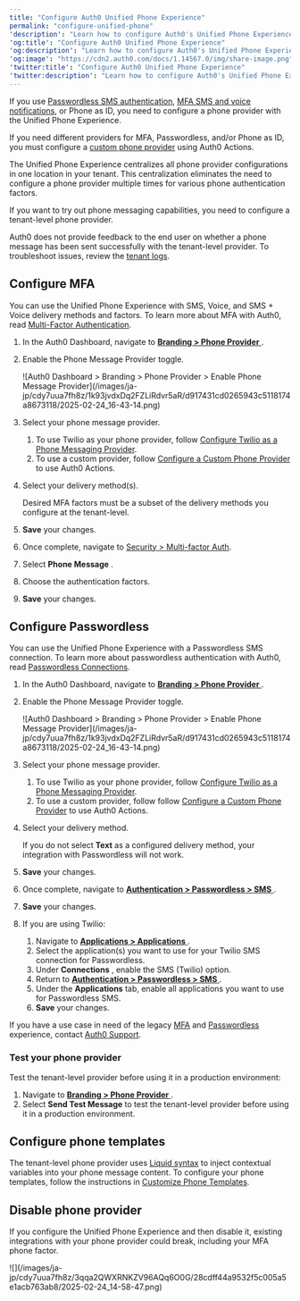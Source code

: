```yaml
---
title: "Configure Auth0 Unified Phone Experience"
permalink: "configure-unified-phone"
'description': "Learn how to configure Auth0's Unified Phone Experience for MFA and Passwordless."
'og:title': "Configure Auth0 Unified Phone Experience"
'og:description': "Learn how to configure Auth0's Unified Phone Experience for MFA and Passwordless."
'og:image': "https://cdn2.auth0.com/docs/1.14567.0/img/share-image.png"
'twitter:title': "Configure Auth0 Unified Phone Experience"
'twitter:description': "Learn how to configure Auth0's Unified Phone Experience for MFA and Passwordless."
---
```


<Card title="Before you start">

If you use [Passwordless SMS authentication](/ja-jp/authenticate/passwordless/authentication-methods/use-sms-gateway-passwordless), [MFA SMS and voice notifications](/ja-jp/secure/multi-factor-authentication/multi-factor-authentication-factors/configure-sms-voice-notifications-mfa), or Phone as ID, you need to configure a phone provider with the Unified Phone Experience.

If you need different providers for MFA, Passwordless, and/or Phone as ID, you must configure a [custom phone provider](/ja-jp/customize/phone-messages/configure-phone-messaging-providers/configure-a-custom-phone-provider) using Auth0 Actions.

</Card>

The Unified Phone Experience centralizes all phone provider configurations in one location in your tenant. This centralization eliminates the need to configure a phone provider multiple times for various phone authentication factors.

If you want to try out phone messaging capabilities, you need to configure a tenant-level phone provider.

<Callout icon="file-lines" color="#0EA5E9" iconType="regular">

Auth0 does not provide feedback to the end user on whether a phone message has been sent successfully with the tenant-level provider. To troubleshoot issues, review the [tenant logs](/ja-jp/deploy-monitor/logs).

</Callout>

## Configure MFA

You can use the Unified Phone Experience with SMS, Voice, and SMS + Voice delivery methods and factors. To learn more about <Tooltip data-tooltip-id="react-containers-DefinitionTooltip-0" href="/ja-jp/glossary?term=multifactor-authentication" tip="多要素認証（MFA）: ユーザー名とパスワードに加えて、SMS経由のコードなどの要素を使用するユーザー認証プロセス。" cta="用語集の表示">MFA</Tooltip> with Auth0, read [Multi-Factor Authentication](/ja-jp/secure/multi-factor-authentication).

1. In the Auth0 Dashboard, navigate to [**Branding > Phone Provider** ](https://manage.auth0.com/#/phone/templates/phone/provider).
2. Enable the Phone Message Provider toggle.

   <Frame>![Auth0 Dashboard > Branding > Phone Provider > Enable Phone Message Provider](/images/ja-jp/cdy7uua7fh8z/1k93jvdxDq2FZLiRdvr5aR/d917431cd0265943c5118174a8673118/2025-02-24_16-43-14.png)</Frame>

3. Select your phone message provider.

   1. To use Twilio as your phone provider, follow [Configure Twilio as a Phone Messaging Provider](/ja-jp/customize/phone-messages/configure-phone-messaging-providers/configure-twilio-as-a-phone-messaging-provider).
   2. To use a custom provider, follow [Configure a Custom Phone Provider](/ja-jp/customize/phone-messages/configure-phone-messaging-providers/configure-a-custom-phone-provider) to use Auth0 Actions.
4. Select your delivery method(s).

   <Callout icon="file-lines" color="#0EA5E9" iconType="regular">

   Desired MFA factors must be a subset of the delivery methods you configure at the tenant-level.

   </Callout>

5. **Save** your changes.
6. Once complete, navigate to [Security > Multi-factor Auth](https://manage.auth0.com/#/security/mfa).
7. Select **Phone Message** .
8. Choose the authentication factors.
9. **Save** your changes.

## Configure Passwordless

You can use the Unified Phone Experience with a <Tooltip data-tooltip-id="react-containers-DefinitionTooltip-0" href="/ja-jp/glossary?term=passwordless" tip="パスワードレス: 最初の要素としてパスワードに依存しない認証の形式。" cta="用語集の表示">Passwordless</Tooltip> SMS connection. To learn more about passwordless authentication with Auth0, read [Passwordless Connections](/ja-jp/authenticate/passwordless).

1. In the Auth0 Dashboard, navigate to [**Branding > Phone Provider** ](https://manage.auth0.com/#/phone/templates/phone/provider).
2. Enable the Phone Message Provider toggle.

   <Frame>![Auth0 Dashboard > Branding > Phone Provider > Enable Phone Message Provider](/images/ja-jp/cdy7uua7fh8z/1k93jvdxDq2FZLiRdvr5aR/d917431cd0265943c5118174a8673118/2025-02-24_16-43-14.png)</Frame>

3. Select your phone message provider.

   1. To use Twilio as your phone provider, follow [Configure Twilio as a Phone Messaging Provider](/ja-jp/customize/phone-messages/configure-phone-messaging-providers/configure-twilio-as-a-phone-messaging-provider).
   2. To use a custom provider, follow follow [Configure a Custom Phone Provider](/ja-jp/customize/phone-messages/configure-phone-messaging-providers/configure-a-custom-phone-provider) to use Auth0 Actions.
4. Select your delivery method.

   <Callout icon="file-lines" color="#0EA5E9" iconType="regular">

   If you do not select **Text** as a configured delivery method, your integration with Passwordless will not work.

   </Callout>

5. **Save** your changes.
6. Once complete, navigate to [**Authentication > Passwordless > SMS** ](https://manage.auth0.com/#/connections/passwordless).
7. **Save** your changes.
8. If you are using Twilio:

   1. Navigate to [**Applications > Applications** ](https://manage.auth0.com/#/applications).
   2. Select the application(s) you want to use for your Twilio SMS connection for Passwordless.
   3. Under **Connections** , enable the SMS (Twilio) option.
   4. Return to [**Authentication > Passwordless > SMS** ](https://manage.auth0.com/#/connections/passwordless).
   5. Under the **Applications** tab, enable all applications you want to use for Passwordless SMS.
   6. **Save** your changes.

<Callout icon="file-lines" color="#0EA5E9" iconType="regular">

If you have a use case in need of the legacy [MFA](/ja-jp/secure/multi-factor-authentication/multi-factor-authentication-factors/configure-sms-voice-notifications-mfa) and [Passwordless](/ja-jp/authenticate/passwordless/authentication-methods/use-sms-gateway-passwordless) experience, contact [Auth0 Support](https://auth0.com/docs/troubleshoot/customer-support).

</Callout>

### Test your phone provider

Test the tenant-level provider before using it in a production environment:

1. Navigate to [**Branding > Phone Provider** ](https://manage.auth0.com/#/phone/templates/phone/provider).
2. Select **Send Test Message** to test the tenant-level provider before using it in a production environment.

## Configure phone templates

The tenant-level phone provider uses [Liquid syntax](https://github.com/Shopify/liquid/wiki/Liquid-for-Designers) to inject contextual variables into your phone message content. To configure your phone templates, follow the instructions in [Customize Phone Templates](/ja-jp/customize/phone-messages/customize-phone-templates).

## Disable phone provider

If you configure the Unified Phone Experience and then disable it, existing integrations with your phone provider could break, including your MFA phone factor.

<Frame>![](/images/ja-jp/cdy7uua7fh8z/3qqa2QWXRNKZV96AQq6O0G/28cdff44a9532f5c005a5e1acb763ab8/2025-02-24_14-58-47.png)</Frame>

